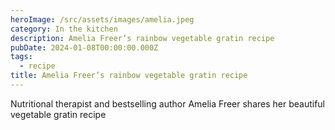 ```yaml
---
heroImage: /src/assets/images/amelia.jpeg
category: In the kitchen
description: Amelia Freer’s rainbow vegetable gratin recipe
pubDate: 2024-01-08T00:00:00.000Z
tags:
  - recipe
title: Amelia Freer’s rainbow vegetable gratin recipe
---
```


Nutritional therapist and bestselling author Amelia Freer shares her beautiful vegetable gratin recipe
